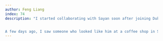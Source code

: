 ```yaml
---
author: Feng Liang
index: 74
description: "I started collaborating with Sayan soon after joining Duke. I don’t even remember how it began—he just popped into my office one day and invited me to join a nearly finished paper. That was Sayan: always generous, always welcoming. He was someone I could turn to for help without pretense. He shared his grant proposals, promotion materials—things people usually guard—without me even asking, just because he thought I might need them.


A few days ago, I saw someone who looked like him at a coffee shop in San Francisco. For a brief moment, I thought, Could that be Sayan? Then came the next thought: No, it can never be him anymore."
---
```

